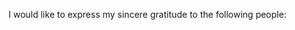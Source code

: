 \chapter*{Acknowledgements}

I would like to express my sincere gratitude to the following people:

\begin{itemize}

  \item My supervisor...

  \item My family...

\end{itemize}